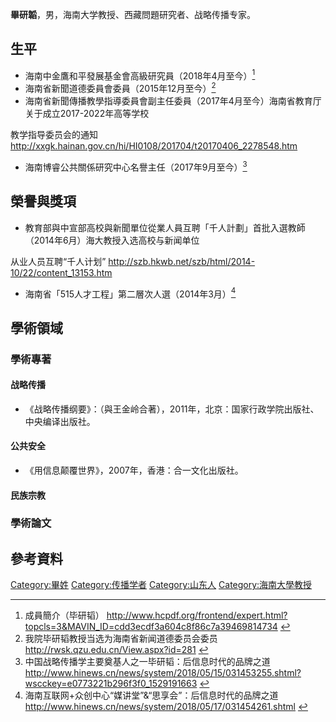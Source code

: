 {{Infobox_Person
| name = 毕研韬 教授
|box_width= 250px
|image= WechatIMG284.jpg
|occupation= [[海南大學|海南大學]]任教於海南大學（2004年至今），擔任教授（2013年至今）<br />
| period = 
|birth_name=
| english_names =Bi Yan Tao
| Sex =男
|birth_date=  1967
| place of origin = 山東
|birth_place= 
|death_date= 
|death_place= 
| nationality ={{PRC}}
| residence =
| height =
| weight =
| religion =
| spouse = 
| relatives = 
|education= 
*中国[[曲阜师范大学|曲阜师范大学]]文学学士学位（1986-1990年）
*英國[[考文垂大学|考文垂大学]]碩士學位（2002-2003年）
*爱尔兰国立科克大学碩士學位（2007-2010年）
| now = 
*海南大學政治與管理學院（2004年至今）
| past = 
| work =
|awards=
*獲選為“[https://www.rfa.org/mandarin/yataibaodao/bai-12312009103830.html 2009中国百大公共知识分子]”
}} 

'''畢研韜'''，男，海南大学教授、西藏問題研究者、战略传播专家。

== 生平 ==
*海南中金鷹和平發展基金會高級研究員（2018年4月至今）<ref>成員簡介（毕研韬） http://www.hcpdf.org/frontend/expert.html?topcls=3&MAVIN_ID=cdd3ecdf3a604c8f86c7a39469814734 {{Wayback|url=http://www.hcpdf.org/frontend/expert.html?topcls=3&MAVIN_ID=cdd3ecdf3a604c8f86c7a39469814734 |date=20181218010401 }}</ref>
*海南省新聞道德委員會委員（2015年12月至今）<ref>我院毕研韬教授当选为海南省新闻道德委员会委员 http://rwsk.qzu.edu.cn/View.aspx?id=281 {{Wayback|url=http://rwsk.qzu.edu.cn/View.aspx?id=281 |date=20160606104158 }}</ref>
*海南省新聞傳播教學指導委員會副主任委員（2017年4月至今）<ref>海南省教育厅关于成立2017-2022年高等学校
教学指导委员会的通知 http://xxgk.hainan.gov.cn/hi/HI0108/201704/t20170406_2278548.htm{{Dead link|date=2020年2月 |bot=InternetArchiveBot |fix-attempted=yes }}</ref>
*海南博睿公共關係研究中心名譽主任（2017年9月至今）<ref>中国战略传播学主要奠基人之一毕研韬：后信息时代的品牌之道 http://www.hinews.cn/news/system/2018/05/15/031453255.shtml?wscckey=e0773221b296f3f0_1529191663 {{Wayback|url=http://www.hinews.cn/news/system/2018/05/15/031453255.shtml?wscckey=e0773221b296f3f0_1529191663 |date=20181217202448 }}</ref>

==榮譽與獎項==
*教育部與中宣部高校與新聞單位從業人員互聘「千人計劃」首批入選教師（2014年6月）<ref>海大教授入选高校与新闻单位
从业人员互聘“千人计划” http://szb.hkwb.net/szb/html/2014-10/22/content_13153.htm {{Wayback|url=http://szb.hkwb.net/szb/html/2014-10/22/content_13153.htm |date=20181217202437 }}</ref>
*海南省「515人才工程」第二層次人選（2014年3月）<ref>海南互联网+众创中心“媒讲堂”&“思享会”：后信息时代的品牌之道 http://www.hinews.cn/news/system/2018/05/17/031454261.shtml {{Wayback|url=http://www.hinews.cn/news/system/2018/05/17/031454261.shtml |date=20181217202442 }}</ref>

==學術領域==
===學術專著===
====战略传播====
*《战略传播纲要》：（與王金岭合著），2011年，北京：国家行政学院出版社、中央编译出版社。

====公共安全====
* 《用信息颠覆世界》，2007年，香港：合一文化出版社。

====民族宗教====

===學術論文===

==參考資料== 

{{Authority control}}
{{DEFAULTSORT:B}}
[[Category:畢姓|Category:畢姓]]
[[Category:传播学者|Category:传播学者]]
[[Category:山东人|Category:山东人]]
[[Category:海南大學教授|Category:海南大學教授]]